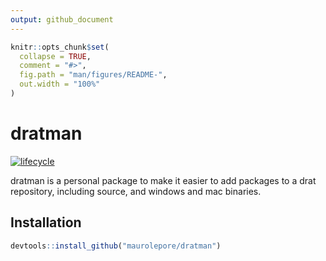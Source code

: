 ```yaml
---
output: github_document
---
```


<!-- README.md is generated from README.Rmd. Please edit that file -->

```r
knitr::opts_chunk$set(
  collapse = TRUE,
  comment = "#>",
  fig.path = "man/figures/README-",
  out.width = "100%"
)
```

# dratman

[![lifecycle](https://img.shields.io/badge/lifecycle-experimental-orange.svg)](https://www.tidyverse.org/lifecycle/#experimental)

dratman is a personal package to make it easier to add packages to a drat repository, including source, and windows and mac binaries.

## Installation

``` r
devtools::install_github("maurolepore/dratman")
```
